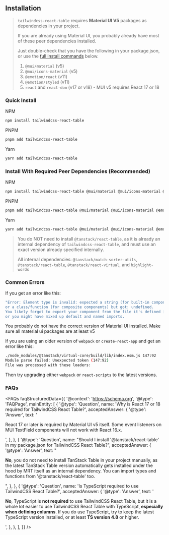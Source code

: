
<Head>
  <title>Installation - TailwindCSS React Table Docs</title>
  <meta name="description" content="How to install TailwindCSS React Table" />
</Head>

## Installation

> `tailwindcss-react-table` requires **Material UI V5** packages as dependencies in your project.
>
> If you are already using Material UI, you probably already have most of these peer dependencies installed.
>
> Just double-check that you have the following in your package.json, or use the [full install commands](<#install-with-required-peer-dependencies-(recommended)>) below.
>
> 1.  `@mui/material` (v5)
> 2.  `@mui/icons-material` (v5)
> 3.  `@emotion/react` (v11)
> 4.  `@emotion/styled` (v11)
> 5.  `react` and `react-dom` (v17 or v18) - MUI v5 requires React 17 or 18

### Quick Install

NPM

```bash
npm install tailwindcss-react-table
```

PNPM

```bash
pnpm add tailwindcss-react-table
```

Yarn

```bash
yarn add tailwindcss-react-table
```

### Install With Required Peer Dependencies (Recommended)

NPM

```bash
npm install tailwindcss-react-table @mui/material @mui/icons-material @emotion/react @emotion/styled
```

PNPM

```bash
pnpm add tailwindcss-react-table @mui/material @mui/icons-material @emotion/react @emotion/styled
```

Yarn

```bash
yarn add tailwindcss-react-table @mui/material @mui/icons-material @emotion/react @emotion/styled
```

> You do NOT need to install `@tanstack/react-table`, as it is already an internal dependency of `tailwindcss-react-table`, and must use an exact version already specified internally.
>
> All internal dependencies: `@tanstack/match-sorter-utils`, `@tanstack/react-table`, `@tanstack/react-virtual`, and `highlight-words`

### Common Errors

If you get an error like this:

```bash
"Error: Element type is invalid: expected a string (for built-in components)
or a class/function (for composite components) but got: undefined.
You likely forgot to export your component from the file it's defined in,
or you might have mixed up default and named imports.
```

You probably do not have the correct version of Material UI installed. Make sure all material ui packages are at least v5

If you are using an older version of `webpack` or `create-react-app` and get an error like this:

```bash
./node_modules/@tanstack/virtual-core/build/lib/index.esm.js 147:92
Module parse failed: Unexpected token (147:92)
File was processed with these loaders:
```

Then try upgrading either `webpack` or `react-scripts` to the latest versions.

### FAQs

<FAQs
  faqStructuredData={{
    '@context': 'https://schema.org',
    '@type': 'FAQPage',
    mainEntity: [
      {
        '@type': 'Question',
        name: 'Why is React 17 or 18 required for TailwindCSS React Table?',
        acceptedAnswer: {
          '@type': 'Answer',
          text: '<p>React 17 or later is required by Material UI v5 itself. Some event listeners on MUI TextField components will not work with React 16.x.</p>',
        },
      },
      {
        '@type': 'Question',
        name: "Should I install '@tanstack/react-table' in my package.json for TailwindCSS React Table?",
        acceptedAnswer: {
          '@type': 'Answer',
          text: "<p><b>No</b>, you do not need to install TanStack Table in your project manually, as the latest TanStack Table version automatically gets installed under the hood by MRT itself as an internal dependency. You can import types and functions from '@tanstack/react-table' too.</p>",
        },
      },
      {
        '@type': 'Question',
        name: 'Is TypeScript required to use TailwindCSS React Table?',
        acceptedAnswer: {
          '@type': 'Answer',
          text: '<p><b>No</b>, TypeScript is <b>not required</b> to use TailwindCSS React Table, but it is a whole lot easier to use TailwindCSS React Table with TypeScript, <b>especially when defining columns</b>. If you do use TypeScript, try to keep the latest TypeScript version installed, or at least <b>TS version 4.8</b> or higher.</p>',
        },
      },
    ],
  }}
/>
